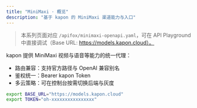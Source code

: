 ```yaml
---
title: "MiniMaxi · 概览"
description: "基于 kapon 的 MiniMaxi 渠道能力与入口"
---
```


> 本系列页面对应 `/apifox/minimaxi-openapi.yaml`，可在 API Playground 中直接调试（Base URL: https://models.kapon.cloud）。

kapon 提供 MiniMaxi 视频与语音等能力的统一代理：

- 路由兼容：支持官方路径与 OpenAI 兼容别名
- 鉴权统一：Bearer kapon Token
- 多云策略：可在控制台按需切换后端与灰度

```bash
export BASE_URL="https://models.kapon.cloud"
export TOKEN="oh-xxxxxxxxxxxxxxxx"
```

<CardGroup>
  <Card title="视频生成" href="/minimaxi/video-generation" icon="film" />
  <Card title="任务查询" href="/minimaxi/video-query" icon="magnifying-glass" />
  <Card title="语音合成" href="/minimaxi/tts" icon="speaker-wave" />
  <Card title="文件接口" href="/minimaxi/files" icon="folder" />
</CardGroup>

